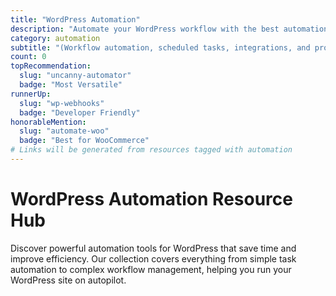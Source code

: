 ```yaml
---
title: "WordPress Automation"
description: "Automate your WordPress workflow with the best automation plugins. From scheduled posts to workflow automation, streamline your site management."
category: automation
subtitle: "(Workflow automation, scheduled tasks, integrations, and productivity)"
count: 0
topRecommendation:
  slug: "uncanny-automator"
  badge: "Most Versatile"
runnerUp:
  slug: "wp-webhooks"
  badge: "Developer Friendly"
honorableMention:
  slug: "automate-woo"
  badge: "Best for WooCommerce"
# Links will be generated from resources tagged with automation
---
```


# WordPress Automation Resource Hub

Discover powerful automation tools for WordPress that save time and improve efficiency. Our collection covers everything from simple task automation to complex workflow management, helping you run your WordPress site on autopilot.